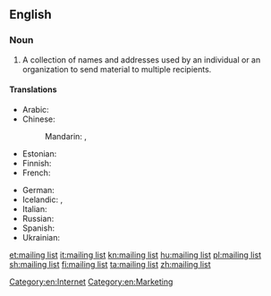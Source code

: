 ==English==
{{wikipedia}}

===Noun===
{{en-noun}}

# A collection of names and addresses used by an individual or an organization to send material to multiple recipients.

====Translations====
{{trans-top|collection of names and addresses}}
* Arabic: {{t-needed|ar}}
* Chinese:
*: Mandarin: {{t|cmn|郵寄名單|sc=Hani}}, {{t|cmn|邮寄名单|tr=yóujì míngdān|sc=Hani}}
* Estonian: {{t|et|postiloend}}
* Finnish: {{t+|fi|postituslista}}
* French: {{t+|fr|liste de diffusion}}
{{trans-mid}}
* German: {{t+|de|Mailingliste|f}}
* Icelandic: {{t|is|póstlisti|m}}, {{qualifier|recipient file}} {{t|is|viðtakendaskrá|f}}
* Italian: {{t+|it|mailing list|f}}
* Russian: {{t-needed|ru}}
* Spanish: {{t|es|lista de correo|f}}
* Ukrainian: {{t-needed|uk}}
{{trans-bottom}}

[[Category:en:Internet]]
[[Category:en:Marketing]]

[[et:mailing list]]
[[it:mailing list]]
[[kn:mailing list]]
[[hu:mailing list]]
[[pl:mailing list]]
[[sh:mailing list]]
[[fi:mailing list]]
[[ta:mailing list]]
[[zh:mailing list]]